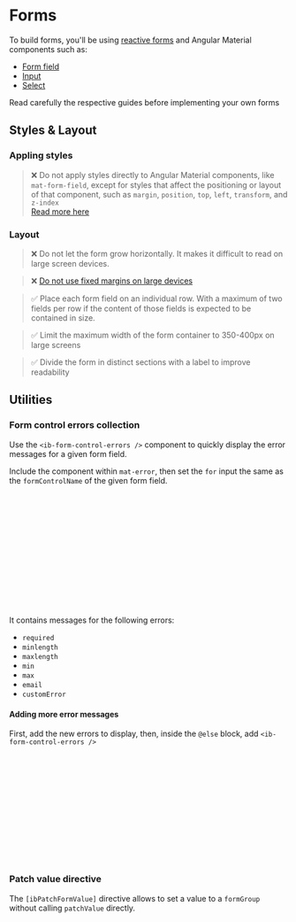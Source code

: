 

<Meta title="Components/Forms (new)/Guide" />

# Forms

To build forms, you'll be using [reactive forms](https://angular.dev/guide/forms/reactive-forms) and Angular Material components such as:

- [Form field](https://material.angular.io/components/form-field/overview)
- [Input](https://material.angular.io/components/input/overview)
- [Select](https://material.angular.io/components/select/overview)

Read carefully the respective guides before implementing your own forms

## Styles & Layout

### Appling styles

> ❌ Do not apply styles directly to Angular Material components, like `mat-form-field`,
> except for styles that affect the positioning or layout of that component,
> such as `margin`, `position`, `top`, `left`, `transform`, and `z-index`  
> [Read more here](https://material.angular.io/guide/customizing-component-styles)

### Layout

<Canvas of={FormStories.DoNotGrowHorizontally} />

> ❌ Do not let the form grow horizontally. It makes it difficult to read on large screen devices.

> ❌ [Do not use fixed margins on large devices](https://m3.material.io/components/text-fields/guidelines#7fb524c4-8f1e-45a2-a660-459dc902b3ad)

<Canvas of={FormStories.GrowVertically} />

> ✅ Place each form field on an individual row. With a maximum of two fields per row if the content of those fields is expected to be contained in size.

> ✅ Limit the maximum width of the form container to 350-400px on large screens

<Canvas of={FormStories.Example} />

> ✅ Divide the form in distinct sections with a label to improve readability

## Utilities

### Form control errors collection

Use the `<ib-form-control-errors />` component to quickly display the error messages for a given form field.

Include the component within `mat-error`, then set the `for` input the same as the `formControlName` of the given form field.

```typescript
form = this.fb.group({
  name: ["", { validators: [Validators.required] }],
  surname: [""],
});
```

```html
<form [formGroup]="form">
  <mat-form-field>
    <mat-label>Name</mat-label>
    <input matInput type="text" formControlName="name" />
    <mat-error>
      <ib-form-control-errors for="name" />
    </mat-error>
  </mat-form-field>
</form>
```

It contains messages for the following errors:

- `required`
- `minlength`
- `maxlength`
- `min`
- `max`
- `email`
- `customError`

<Canvas of={FormStories.WithFormErrors} />

#### Adding more error messages

First, add the new errors to display, then, inside the `@else` block, add `<ib-form-control-errors />`

```html
<form [formGroup]="form">
  <mat-form-field>
    <mat-label>Name</mat-label>
    <input matInput type="text" formControlName="name" />
    <mat-error>
      @if (form.get('name').hasError('myError')) {
        {{ "myError.message" | translate }}
      } @else {
        <ib-form-control-errors for="name" />
      }
    </mat-error>
  </mat-form-field>
</form>
```

### Patch value directive

The `[ibPatchFormValue]` directive allows to set a value to a `formGroup` without calling `patchValue` directly.

```typescript
form = this.fb.group({
  name: ["", { validators: [Validators.required] }],
  surname: [""],
});

// This might be an external signal, observable, or API response.
value = {
  name: "Alice",
  surname: "Liddle",
};
```

```html
<form [formGroup]="form" [ibPatchFormValue]="value">
  <mat-form-field>
    <mat-label>Name</mat-label>
    <input matInput type="text" formControlName="name" />
  </mat-form-field>
  <mat-form-field>
    <mat-label>Surname</mat-label>
    <input matInput type="text" formControlName="surname" />
  </mat-form-field>
</form>
```

